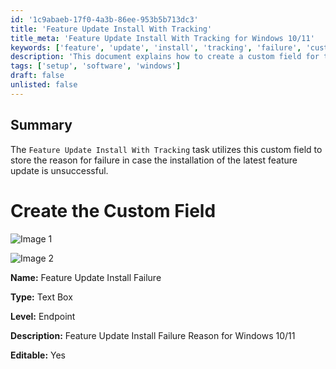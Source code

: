 ```yaml
---
id: '1c9abaeb-17f0-4a3b-86ee-953b5b713dc3'
title: 'Feature Update Install With Tracking'
title_meta: 'Feature Update Install With Tracking for Windows 10/11'
keywords: ['feature', 'update', 'install', 'tracking', 'failure', 'custom', 'field', 'windows']
description: 'This document explains how to create a custom field for tracking the reasons for failure during the installation of the latest feature update for Windows 10/11. It includes details on field configuration and usage.'
tags: ['setup', 'software', 'windows']
draft: false
unlisted: false
---
```

## Summary

The `Feature Update Install With Tracking` task utilizes this custom field to store the reason for failure in case the installation of the latest feature update is unsuccessful.

# Create the Custom Field

![Image 1](../../../static/img/Feature-Update-Install-Failure/image_1.png)

![Image 2](../../../static/img/Feature-Update-Install-Failure/image_2.png)

**Name:** Feature Update Install Failure  

**Type:** Text Box  

**Level:** Endpoint  

**Description:** Feature Update Install Failure Reason for Windows 10/11  

**Editable:** Yes  













